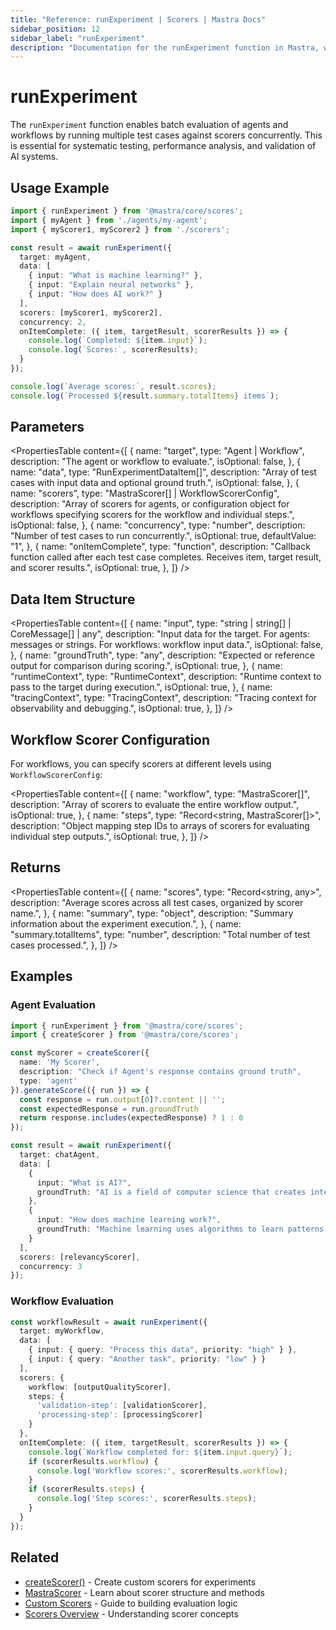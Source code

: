 ```yaml
---
title: "Reference: runExperiment | Scorers | Mastra Docs"
sidebar_position: 12
sidebar_label: "runExperiment"
description: "Documentation for the runExperiment function in Mastra, which enables batch evaluation of agents and workflows using multiple scorers."
---
```


# runExperiment

The `runExperiment` function enables batch evaluation of agents and workflows by running multiple test cases against scorers concurrently. This is essential for systematic testing, performance analysis, and validation of AI systems.

## Usage Example

```typescript
import { runExperiment } from '@mastra/core/scores';
import { myAgent } from './agents/my-agent';
import { myScorer1, myScorer2 } from './scorers';

const result = await runExperiment({
  target: myAgent,
  data: [
    { input: "What is machine learning?" },
    { input: "Explain neural networks" },
    { input: "How does AI work?" }
  ],
  scorers: [myScorer1, myScorer2],
  concurrency: 2,
  onItemComplete: ({ item, targetResult, scorerResults }) => {
    console.log(`Completed: ${item.input}`);
    console.log(`Scores:`, scorerResults);
  }
});

console.log(`Average scores:`, result.scores);
console.log(`Processed ${result.summary.totalItems} items`);
```

## Parameters

<PropertiesTable
  content={[
    {
      name: "target",
      type: "Agent | Workflow",
      description: "The agent or workflow to evaluate.",
      isOptional: false,
    },
    {
      name: "data",
      type: "RunExperimentDataItem[]",
      description: "Array of test cases with input data and optional ground truth.",
      isOptional: false,
    },
    {
      name: "scorers",
      type: "MastraScorer[] | WorkflowScorerConfig",
      description: "Array of scorers for agents, or configuration object for workflows specifying scorers for the workflow and individual steps.",
      isOptional: false,
    },
    {
      name: "concurrency",
      type: "number",
      description: "Number of test cases to run concurrently.",
      isOptional: true,
      defaultValue: "1",
    },
    {
      name: "onItemComplete",
      type: "function",
      description: "Callback function called after each test case completes. Receives item, target result, and scorer results.",
      isOptional: true,
    },
  ]}
/>

## Data Item Structure

<PropertiesTable
  content={[
    {
      name: "input",
      type: "string | string[] | CoreMessage[] | any",
      description: "Input data for the target. For agents: messages or strings. For workflows: workflow input data.",
      isOptional: false,
    },
    {
      name: "groundTruth",
      type: "any",
      description: "Expected or reference output for comparison during scoring.",
      isOptional: true,
    },
    {
      name: "runtimeContext",
      type: "RuntimeContext",
      description: "Runtime context to pass to the target during execution.",
      isOptional: true,
    },
    {
      name: "tracingContext",
      type: "TracingContext",
      description: "Tracing context for observability and debugging.",
      isOptional: true,
    },
  ]}
/>

## Workflow Scorer Configuration

For workflows, you can specify scorers at different levels using `WorkflowScorerConfig`:

<PropertiesTable
  content={[
    {
      name: "workflow",
      type: "MastraScorer[]",
      description: "Array of scorers to evaluate the entire workflow output.",
      isOptional: true,
    },
    {
      name: "steps",
      type: "Record<string, MastraScorer[]>",
      description: "Object mapping step IDs to arrays of scorers for evaluating individual step outputs.",
      isOptional: true,
    },
  ]}
/>

## Returns

<PropertiesTable
  content={[
    {
      name: "scores",
      type: "Record<string, any>",
      description: "Average scores across all test cases, organized by scorer name.",
    },
    {
      name: "summary",
      type: "object",
      description: "Summary information about the experiment execution.",
    },
    {
      name: "summary.totalItems",
      type: "number",
      description: "Total number of test cases processed.",
    },
  ]}
/>

## Examples

### Agent Evaluation

```typescript
import { runExperiment } from '@mastra/core/scores';
import { createScorer } from '@mastra/core/scores';

const myScorer = createScorer({
  name: 'My Scorer',
  description: "Check if Agent's response contains ground truth",
  type: 'agent'
}).generateScore(({ run }) => {
  const response = run.output[0]?.content || '';
  const expectedResponse = run.groundTruth
  return response.includes(expectedResponse) ? 1 : 0
});

const result = await runExperiment({
  target: chatAgent,
  data: [
    { 
      input: "What is AI?",
      groundTruth: "AI is a field of computer science that creates intelligent machines."
    },
    {
      input: "How does machine learning work?",
      groundTruth: "Machine learning uses algorithms to learn patterns from data."
    }
  ],
  scorers: [relevancyScorer],
  concurrency: 3
});
```

### Workflow Evaluation

```typescript
const workflowResult = await runExperiment({
  target: myWorkflow,
  data: [
    { input: { query: "Process this data", priority: "high" } },
    { input: { query: "Another task", priority: "low" } }
  ],
  scorers: {
    workflow: [outputQualityScorer],
    steps: {
      'validation-step': [validationScorer],
      'processing-step': [processingScorer]
    }
  },
  onItemComplete: ({ item, targetResult, scorerResults }) => {
    console.log(`Workflow completed for: ${item.input.query}`);
    if (scorerResults.workflow) {
      console.log('Workflow scores:', scorerResults.workflow);
    }
    if (scorerResults.steps) {
      console.log('Step scores:', scorerResults.steps);
    }
  }
});
```

## Related

- [createScorer()](../../reference/scorers/create-scorer) - Create custom scorers for experiments
- [MastraScorer](../../reference/scorers/mastra-scorer) - Learn about scorer structure and methods
- [Custom Scorers](../../docs/scorers/custom-scorers) - Guide to building evaluation logic
- [Scorers Overview](../../docs/scorers/overview) - Understanding scorer concepts
